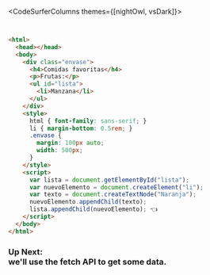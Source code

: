 
<CodeSurferColumns themes={[nightOwl, vsDark]}>

<Step>

<ListOne />

```html file="./html-plain.html"
```

</Step>

<Step>

<ListTwo />

```html file="./html-plain.html" 19:25
```

</Step>

<Step>

<ListThree />

```html 19:25
<html>
  <head></head>
  <body>
    <div class="envase">
      <h4>Comidas favoritas</h4>
      <p>Frutas:</p>
      <ul id="lista">
        <li>Manzana</li>
      </ul>
    </div>
    <style>
      html { font-family: sans-serif; }
      li { margin-bottom: 0.5rem; }
      .envase {
        margin: 100px auto;
        width: 500px;
      }
    </style>
    <script>
      var lista = document.getElementById("lista");
      var nuevoElemento = document.createElement("li");
      var texto = document.createTextNode("Naranja");
      nuevoElemento.appendChild(texto);
      lista.appendChild(nuevoElemento); 👈
    </script>
  </body>
</html>
```

</Step>

<Step>

### Up Next: <br/> we'll use the fetch API to get some data.

```html file="./html-plain.html" 19:25
```

</Step>

</CodeSurferColumns>